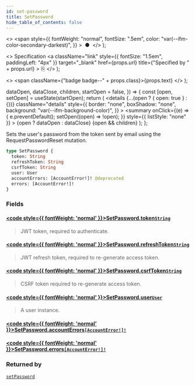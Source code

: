 ```yaml
---
id: set-password
title: SetPassword
hide_table_of_contents: false
---
```


  <>
    <span
      style={{
        fontWeight: "normal",
        fontSize: ".5em",
        color: "var(--ifm-color-secondary-darkest)",
      }}
    >
      &nbsp;●&nbsp;
    </span>
  </>
);

  <>
    Specification
    <a
      className="link"
      style={{ fontSize: "1.5em", paddingLeft: "4px" }}
      target="\_blank"
      href={props.url}
      title={"Specified by " + props.url}
    >
      ⎘
    </a>
  </>
);

  <>
    <span className={"badge badge--" + props.class}>{props.text}</span>
  </>
);


  dataOpen,
  dataClose,
  children,
  startOpen = false,
}) => {
  const [open, setOpen] = useState(startOpen);
  return (
    <details
      {...(open ? { open: true } : {})}
      className="details"
      style={{
        border: "none",
        boxShadow: "none",
        background: "var(--ifm-background-color)",
      }}
    >
      <summary
        onClick={(e) => {
          e.preventDefault();
          setOpen((open) => !open);
        }}
        style={{ listStyle: "none" }}
      >
        {open ? dataOpen : dataClose}
      </summary>
      {open && children}
    </details>
  );
};

Sets the user's password from the token sent by email using the RequestPasswordReset mutation.

```graphql
type SetPassword {
  token: String
  refreshToken: String
  csrfToken: String
  user: User
  accountErrors: [AccountError!]! @deprecated
  errors: [AccountError!]!
}
```

### Fields

#### [<code style={{ fontWeight: 'normal' }}>SetPassword.<b>token</b></code>](#)<Bullet />[`String`](../../../api-reference/miscellaneous/scalars/string) <Badge class="secondary" text="scalar"/>

> JWT token, required to authenticate.

#### [<code style={{ fontWeight: 'normal' }}>SetPassword.<b>refreshToken</b></code>](#)<Bullet />[`String`](../../../api-reference/miscellaneous/scalars/string) <Badge class="secondary" text="scalar"/>

> JWT refresh token, required to re-generate access token.

#### [<code style={{ fontWeight: 'normal' }}>SetPassword.<b>csrfToken</b></code>](#)<Bullet />[`String`](../../../api-reference/miscellaneous/scalars/string) <Badge class="secondary" text="scalar"/>

> CSRF token required to re-generate access token.

#### [<code style={{ fontWeight: 'normal' }}>SetPassword.<b>user</b></code>](#)<Bullet />[`User`](../../../api-reference/users/objects/user) <Badge class="secondary" text="object"/>

> A user instance.

#### [<code style={{ fontWeight: 'normal' }}>SetPassword.<b>accountErrors</b></code>](#)<Bullet />[`[AccountError!]!`](../../../api-reference/users/objects/account-error) <Badge class="secondary" text="deprecated"/> <Badge class="secondary" text="non-null"/> <Badge class="secondary" text="object"/>

> <Badge
>   class="warning"
>   text="DEPRECATED: This field will be removed in Saleor 4.0. Use `errors` field instead."
> />

#### [<code style={{ fontWeight: 'normal' }}>SetPassword.<b>errors</b></code>](#)<Bullet />[`[AccountError!]!`](../../../api-reference/users/objects/account-error) <Badge class="secondary" text="non-null"/> <Badge class="secondary" text="object"/>

>

### Returned by

[`setPassword`](../../../api-reference/users/mutations/set-password) <Badge class="secondary" text="mutation"/>
